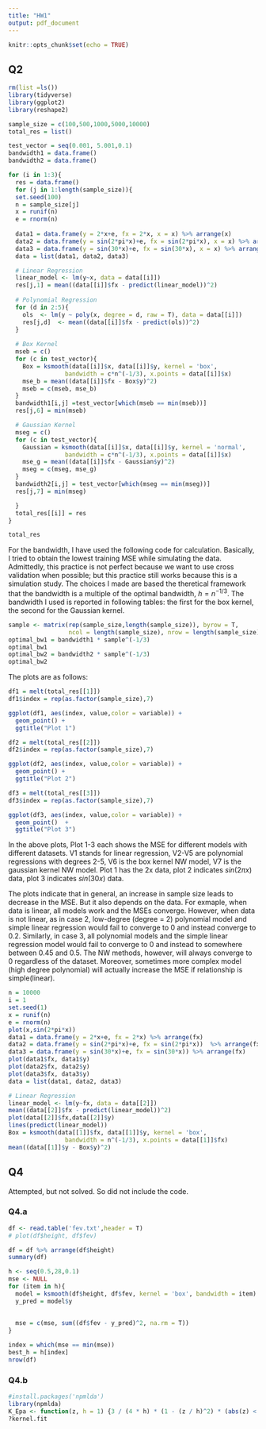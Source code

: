 ```yaml
---
title: "HW1"
output: pdf_document
---
```


```r
knitr::opts_chunk$set(echo = TRUE)
```

## Q2

```r
rm(list =ls())
library(tidyverse)
library(ggplot2)
library(reshape2)
```

```r
sample_size = c(100,500,1000,5000,10000)
total_res = list()

test_vector = seq(0.001, 5.001,0.1)
bandwidth1 = data.frame()
bandwidth2 = data.frame()

for (i in 1:3){
  res = data.frame()
  for (j in 1:length(sample_size)){
  set.seed(100)
  n = sample_size[j]
  x = runif(n)
  e = rnorm(n)
  
  data1 = data.frame(y = 2*x+e, fx = 2*x, x = x) %>% arrange(x)
  data2 = data.frame(y = sin(2*pi*x)+e, fx = sin(2*pi*x), x = x) %>% arrange(x)
  data3 = data.frame(y = sin(30*x)+e, fx = sin(30*x), x = x) %>% arrange(x)
  data = list(data1, data2, data3)

  # Linear Regression
  linear_model <- lm(y~x, data = data[[i]])
  res[j,1] = mean((data[[i]]$fx - predict(linear_model))^2)
  
  # Polynomial Regression
  for (d in 2:5){
    ols  <- lm(y ~ poly(x, degree = d, raw = T), data = data[[i]])
    res[j,d]  <- mean((data[[i]]$fx - predict(ols))^2)
  }
  
  # Box Kernel
  mseb = c()
  for (c in test_vector){
    Box = ksmooth(data[[i]]$x, data[[i]]$y, kernel = 'box', 
                bandwidth = c*n^(-1/3), x.points = data[[i]]$x)
    mse_b = mean((data[[i]]$fx - Box$y)^2)
    mseb = c(mseb, mse_b)
  }
  bandwidth1[i,j] =test_vector[which(mseb == min(mseb))]
  res[j,6] = min(mseb)

  # Gaussian Kernel
  mseg = c()
  for (c in test_vector){
    Gaussian = ksmooth(data[[i]]$x, data[[i]]$y, kernel = 'normal', 
                bandwidth = c*n^(-1/3), x.points = data[[i]]$x)
    mse_g = mean((data[[i]]$fx - Gaussian$y)^2)
    mseg = c(mseg, mse_g)
  }
  bandwidth2[i,j] = test_vector[which(mseg == min(mseg))]
  res[j,7] = min(mseg)

  }
  total_res[[i]] = res
}

total_res

```

For the bandwidth, I have used the following code for calculation. Basically, I tried to obtain the lowest training MSE while simulating the data. Admittedly, this practice is not perfect because we want to use cross validation when possible; but this practice still works because this is a simulation study. The choices I made are based the theretical framework that the bandwidth is a multiple of the optimal bandwidth, $h = n^{-1/3}$.  The bandwidth I used is reported in following tables: the first for the box kernel, the second for the Gaussian kernel. 

```r
sample <- matrix(rep(sample_size,length(sample_size)), byrow = T, 
                 ncol = length(sample_size), nrow = length(sample_size))
optimal_bw1 = bandwidth1 * sample^(-1/3)
optimal_bw1
optimal_bw2 = bandwidth2 * sample^(-1/3)
optimal_bw2
```

The plots are as follows:

```r
df1 = melt(total_res[[1]])
df1$index = rep(as.factor(sample_size),7)

ggplot(df1, aes(index, value,color = variable)) +
  geom_point() +
  ggtitle("Plot 1") 

df2 = melt(total_res[[2]])
df2$index = rep(as.factor(sample_size),7)

ggplot(df2, aes(index, value,color = variable)) +
  geom_point() +
  ggtitle("Plot 2") 

df3 = melt(total_res[[3]])
df3$index = rep(as.factor(sample_size),7)

ggplot(df3, aes(index, value,color = variable)) +
  geom_point()  +
  ggtitle("Plot 3") 
```

In the above plots, Plot 1-3 each shows the MSE for different models with different datasets. V1 stands for linear regression, V2-V5 are polynomial regressions with degrees 2-5, V6 is the box kernel NW model, V7 is the gaussian kernel NW model. Plot 1 has the 2x data, plot 2 indicates $sin(2 \pi x )$ data, plot 3 indicates $sin(30 x )$ data.

The plots indicate that in general, an increase in sample size leads to decrease in the MSE. But it also depends on the data. For exmaple, when data is linear, all models work and the MSEs converge. However, when data is not linear, as in case 2, low-degree (degree = 2) polynomial model and simple linear regression would fail to converge to 0 and instead converge to 0.2. Similarly, in case 3, all polynomial models and the simple linear regression model would fail to converge to 0 and instead to somewhere between 0.45 and 0.5. The NW methods, however, will always converge to 0 regardless of the dataset. Moreover, sometimes more complex model (high degree polynomial) will actually increase the MSE if relationship is simple(linear).

```r
n = 10000
i = 1
set.seed(1)
x = runif(n)
e = rnorm(n)
plot(x,sin(2*pi*x))
data1 = data.frame(y = 2*x+e, fx = 2*x) %>% arrange(fx)
data2 = data.frame(y = sin(2*pi*x)+e, fx = sin(2*pi*x))  %>% arrange(fx)
data3 = data.frame(y = sin(30*x)+e, fx = sin(30*x)) %>% arrange(fx)
plot(data1$fx, data1$y)
plot(data2$fx, data2$y)
plot(data3$fx, data3$y)
data = list(data1, data2, data3)

# Linear Regression
linear_model <- lm(y~fx, data = data[[2]])
mean((data[[2]]$fx - predict(linear_model))^2)
plot(data[[2]]$fx,data[[2]]$y)
lines(predict(linear_model))
Box = ksmooth(data[[1]]$fx, data[[1]]$y, kernel = 'box', 
                bandwidth = n^(-1/3), x.points = data[[1]]$fx)
mean((data[[1]]$y - Box$y)^2)

```

## Q4

Attempted, but not solved. So did not include the code.

### Q4.a

```r
df <- read.table('fev.txt',header = T)
# plot(df$height, df$fev)

df = df %>% arrange(df$height)
summary(df)

h <- seq(0.5,28,0.1)
mse <- NULL
for (item in h){
  model = ksmooth(df$height, df$fev, kernel = 'box', bandwidth = item)
  y_pred = model$y
  
  
  mse = c(mse, sum((df$fev - y_pred)^2, na.rm = T))
}

index = which(mse == min(mse))
best_h = h[index]
nrow(df)


```

### Q4.b


```r
#install.packages('npmlda')
library(npmlda)
K_Epa <- function(z, h = 1) {3 / (4 * h) * (1 - (z / h)^2) * (abs(z) < h)}
?kernel.fit

```
